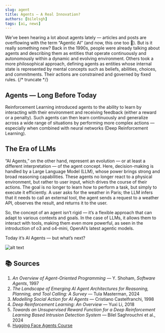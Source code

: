 ```yaml
---
slug: agent
title: Agents — A Real Innovation?
authors: [bilelsgh]
tags: [ai, news]
---
```


We’ve been hearing a lot about agents lately — articles and posts are overflowing with the term “Agentic AI” (and now, this one too 👀). But is it really something new? Back in the 1990s, people were already talking about agents and describing them as entities that operate continuously and autonomously within a dynamic and evolving environment. Others took a more philosophical approach, defining agents as entities whose internal state is represented by mental concepts such as beliefs, abilities, choices, and commitments. Their actions are constrained and governed by fixed rules.
{/* truncate */}
## Agents — Long Before Today

Reinforcement Learning introduced agents to the ability to learn by interacting with their environment and receiving feedback (either a reward or a penalty). Such agents can then learn continuously and generalize across a wide range of situations by performing more complex actions — especially when combined with neural networks (Deep Reinforcement Learning).

## The Era of LLMs

“AI Agents,” on the other hand, represent an evolution — or at least a different interpretation — of the agent concept. Here, decision-making is handled by a Large Language Model (LLM), whose power brings strong and broad reasoning capabilities. These agents no longer react to a physical environment, but rather to user input, which drives the course of their actions. The goal is no longer to learn how to perform a task, but simply to execute it efficiently. A user asks for the weather in Paris; the LLM infers that it needs to call an external tool, the agent sends a request to a weather API, observes the result, and returns it to the user.

So, the concept of an agent isn’t rigid — it’s a flexible approach that can adapt to various contexts and goals. In the case of LLMs, it allows them to interact with tools, making them even more powerful, as seen in the introduction of o3 and o4-mini, OpenAI’s latest agentic models.

Today it’s AI Agents — but what’s next?

![alt text](/img/blog/agentsjpg.jpg "agents")

## 📚 Sources

1. *An Overview of Agent-Oriented Programming* — Y. Shoham, *Software Agents*, 1997  
2. *The Landscape of Emerging AI Agent Architectures for Reasoning, Planning, and Tool Calling: A Survey* — Tula Masterman, 2024  
3. *Modelling Social Action for AI Agents* — Cristiano Castelfranchi, 1998  
4. *Deep Reinforcement Learning: An Overview* — Yuxi Li, 2018  
5. *Towards an Unsupervised Reward Function for a Deep Reinforcement Learning Based Intrusion Detection System* — Bilel Saghrouchni et al., 2024  
6. [Hugging Face Agents Course](https://huggingface.co/learn/agents-course/)
